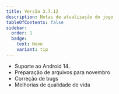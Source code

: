 ```yaml
---
title: Versão 3.7.12
description: Notas de atualização do jogo
tableOfContents: false
sidebar:
  order: 1
  badge:
    text: Novo
    variant: tip
---
```


* Suporte ao Android 14.
* Preparação de arquivos para novembro
* Correção de bugs
* Melhorias de qualidade de vida